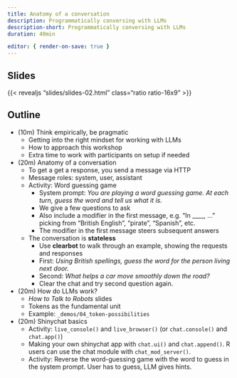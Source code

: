 ```yaml
---
title: Anatomy of a conversation
description: Programmatically conversing with LLMs
description-short: Programmatically conversing with LLMs
duration: 40min

editor: { render-on-save: true }
---
```


## Slides

{{< revealjs "slides/slides-02.html" class="ratio ratio-16x9" >}}

## Outline

- (10m) Think empirically, be pragmatic
  - Getting into the right mindset for working with LLMs
  - How to approach this workshop
  - Extra time to work with participants on setup if needed

- (20m) Anatomy of a conversation
  - To get a get a response, you send a message via HTTP
  - Message roles: system, user, assistant
  - Activity: Word guessing game
    - System prompt: _You are playing a word guessing game. At each turn, guess the word and tell us what it is._
    - We give a few questions to ask
    - Also include a modifier in the first message, e.g. "In ____, ..." picking from "British English", "pirate", "Spanish", etc.
    - The modifier in the first message steers subsequent answers
  - The conversation is **stateless**
    - Use **clearbot** to walk through an example, showing the requests and responses
    - First: _Using British spellings, guess the word for the person living next door._
    - Second: _What helps a car move smoothly down the road?_
    - Clear the chat and try second question again.

- (20m) How do LLMs work?
  - _How to Talk to Robots_ slides
  - Tokens as the fundamental unit
  - Example: `_demos/04_token-possibilities`

- (20m) Shinychat basics
  - Activity: `live_console()` and `live_browser()` (or `chat.console()` and `chat.app()`)
  - Making your own shinychat app with `chat.ui()` and `chat.append()`. R users can use the chat module with `chat_mod_server()`.
  - Activity: Reverse the word-guessing game with the word to guess in the system prompt. User has to guess, LLM gives hints.
